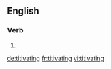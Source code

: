 
==English==

===Verb===
{{head|en|present participle}}

# {{present participle of|titivate|lang=en}}

[[de:titivating]]
[[fr:titivating]]
[[vi:titivating]]
